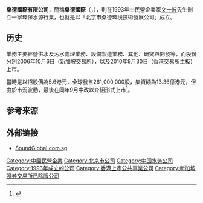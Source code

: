 '''桑德國際有限公司'''，簡稱'''桑德國際'''（'''{{lang-en|SOUND GLOBAL LIMITED}}'''，{{hkex|0967}}），則在1993年由民營企業家[[文一波|文一波]]先生創立一家環保水源行業，也就是以「北京市桑德環境技術發展公司」成立。

==历史== 
業務主要經營供水及污水處理業務、設備製造業務、其他、研究與開發等，而股份分別2006年10月6日（[[新加坡交易所|新加坡交易所]]），以及2010年9月30日（[[香港交易所|香港交易所]]主板）上市。

當時是以招股價為5.6港元，全球發售261,000,000股，集資額為13.36億港元，但由於市況波動，最後在同年9月中改以介紹形式上市<ref>{{Cite web |url=http://www.etnet.com.hk/www/tc/stocks/ci_ipo_news_detail.php?newsid=ETN200924220&code=967 |title=《新股上市》桑德國際（９６７）捲土重來，改以介紹形式月底掛牌 經濟通 24/09/2010 09:45 |accessdate=2012-01-26 |archive-date=2016-03-05 |archive-url=https://web.archive.org/web/20160305075936/http://www.etnet.com.hk/www/tc/stocks/ci_ipo_news_detail.php?newsid=ETN200924220&code=967 |dead-url=no }}</ref>。

==参考来源== 
{{reflist}}

==外部链接==
*[http://www.soundglobal.com.sg/ SoundGlobal.com.sg] {{Wayback|url=http://www.soundglobal.com.sg/ |date=20120111112903 }}

[[Category:中國民營企業|Category:中國民營企業]]
[[Category:北京市公司|Category:北京市公司]]
[[Category:中国水务公司|Category:中国水务公司]]
[[Category:1993年成立的公司|Category:1993年成立的公司]]
[[Category:香港上市公共事業公司|Category:香港上市公共事業公司]]
[[Category:新加坡證券交易所已除牌公司|Category:新加坡證券交易所已除牌公司]]